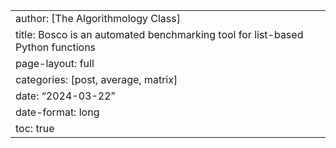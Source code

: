 ---
author: [The Algorithmology Class]
title: Bosco is an automated benchmarking tool for list-based Python functions
page-layout: full
categories: [post, average, matrix]
date: "2024-03-22"
date-format: long
toc: true
---